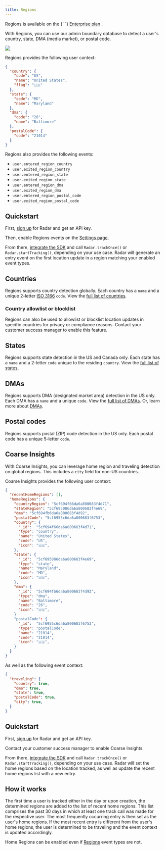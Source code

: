 ```yaml
---
title: Regions
---
```



<Alert alertType="info">
  Regions is available on the {` `}
  <a href="https://radar.com/pricing" target="_blank">Enterprise plan</a>
  .
</Alert>

With Regions, you can use our admin boundary database to detect a user's country, state, DMA (media market), or postal code.

<img
  className="hero-image--small"
  src="https://images.ctfassets.net/f2vbu16fzuly/45Ug4Lnky0SH8p0AU7j0Pi/f4f8e538d79692b7406ba152937c02c3/regions_event.svg"
/>

Regions provides the following user context:

```json
{
  "country": {
    "code": "US",
    "name": "United States",
    "flag": "🇺🇸"
  },
  "state": {
    "code": "MD",
    "name": "Maryland"
  },
  "dma": {
    "code": "26",
    "name": "Baltimore"
  },
  "postalCode": {
    "code": "21014"
  }
}
```

Regions also provides the following events:

- `user.entered_region_country`
- `user.exited_region_country`
- `user.entered_region_state`
- `user.exited_region_state`
- `user.entered_region_dma`
- `user.exited_region_dma`
- `user.entered_region_postal_code`
- `user.exited_region_postal_code`

## Quickstart

First, [sign up](https://radar.com/signup) for Radar and get an API key.

Then, enable Regions events on the [Settings page](https://radar.com/dashboard/settings).

From there, [integrate the SDK](/documentation/sdk) and call `Radar.trackOnce()` or `Radar.startTracking()`, depending on your use case. Radar will generate an entry event on the first location update in a region matching your enabled event types.

## Countries

Regions supports country detection globally. Each country has a `name` and a unique 2-letter [ISO 3166](https://en.wikipedia.org/wiki/List_of_ISO_3166_country_codes) `code`. View the [full list of countries](/regions/countries).

### Country allowlist or blocklist

Regions can also be used to allowlist or blocklist location updates in specific countries for privacy or compliance reasons. Contact your customer success manager to enable this feature.

## States

Regions supports state detection in the US and Canada only. Each state has a `name` and a 2-letter `code` unique to the residing `country`. View the [full list of states](/regions/states).

## DMAs

Regions supports DMA (designated market area) detection in the US only. Each DMA has a `name` and a unique `code`. View the [full list of DMAs](/regions/dmas). Or, learn more about [DMAs](https://en.wikipedia.org/wiki/Media_market).

## Postal codes

Regions supports postal (ZIP) code detection in the US only. Each postal code has a unique 5-letter `code`.

## Coarse Insights

With Coarse Insights, you can leverage home region and traveling detection on global regions. This includes a `city` field for non-US countries.

Coarse Insights provides the following user context:

```json
{
  "recentHomeRegions": [],
  "homeRegions": {
    "countryRegion": "5cf694f66da6a800683f4d71",
    "stateRegion": "5cf695086da6a800683f4e69",
    "dma": "5cf694fb6da6a800683f4d92",
    "postalCode": "5cf6955c6da6a800683f6753",
    "country": {
      "_id":  "5cf694f66da6a800683f4d71",
      "type": "country",
      "name": "United States",
      "code": "US",
      "icon": "🇺🇸",
    },
    "state": {
      "_id":  "5cf695086da6a800683f4e69",
      "type": "state",
      "name": "Maryland",
      "code": "MD",
      "icon": "🇺🇸",
    },
    "dma": {
      "_id":  "5cf694fb6da6a800683f4d92",
      "type": "dma",
      "name": "Baltimore",
      "code": "26",
      "icon": "🇺🇸",
    }
    "postalCode": {
      "_id":  "5cf6955c6da6a800683f6753",
      "type": "postalCode",
      "name": "21014",
      "code": "21014",
      "icon": "🇺🇸",
    }
  }
}
```

As well as the following event context:
```json
{
  "traveling": {
    "country": true,
    "dma": true,
    "state": true,
    "postalCode": true,
    "city": true,
  }
}
```

## Quickstart

First, [sign up](https://radar.com/signup) for Radar and get an API key.

Contact your customer success manager to enable Coarse Insights.

From there, [integrate the SDK](/documentation/sdk) and call `Radar.trackOnce()` or `Radar.startTracking()`, depending on your use case. Radar will set the home regions based on the location tracked, as well as update the recent home regions list with a new entry.

## How it works

The first time a user is tracked either in the day or upon creation, the determined regions are added to the list of recent home regions. This list comprises the past 30 days in which at least one track call was made for the respective user. The most frequently occurring entry is then set as the user's home regions.
If the most recent entry is different from the user's home regions, the user is determined to be traveling and the event context is updated accordingly.

Home Regions can be enabled even if [Regions](/documentation/regions) event types are not.




